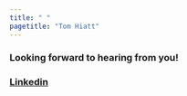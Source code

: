 ```yaml
---
title: " "
pagetitle: "Tom Hiatt"
---
```


<link rel="stylesheet" href="styles.css" type="text/css">
<link rel="stylesheet" href="academicicons/css/academicons.min.css"/>

### Looking forward to hearing from you!


### [Linkedin](https://www.linkedin.com/in/tom-hiatt-8180b037/)

